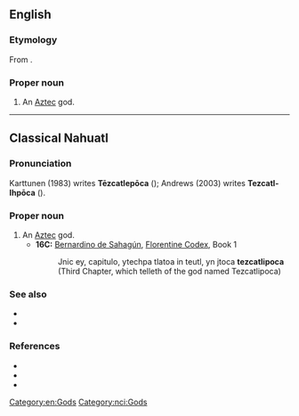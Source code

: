 ==English==
{{wikipedia}}

===Etymology===
From {{uder|en|nci|Tezcatlipoca}}.

===Proper noun===
{{en-proper noun}}

# An [[Aztec]] god.

[[Category:en:Gods]]

----

==Classical Nahuatl==

===Pronunciation===
Karttunen (1983) writes '''Tēzcatlepōca''' ({{IPA|nci|/teːskatɬepoːka/}}); Andrews (2003) writes '''Tezcatl-Ihpōca''' ({{IPA|nci|/teskatɬiʔpoːka/}}).

===Proper noun===
{{nci-proper noun}}

# An [[Aztec]] god.
#* '''16C:''' [[w:Bernardino de Sahagún|Bernardino de Sahagún]], [[w:Florentine Codex|Florentine Codex]], Book 1
#*: Jnic ey, capitulo, ytechpa tlatoa in teutl, yn jtoca '''tezcatlipoca'''
#*: (Third Chapter, which telleth of the god named Tezcatlipoca)

===See also===
* {{l|nci|necoc yaotl}}
* {{l|nci|Titlacahuan}}

===References===
* {{cite-book|author=Andrews, J. Richard|year=2003|title=Introduction to Classical Nahuatl|edition=rev. ed.|location=Norman|publisher=University of Oklahoma Press|page=604}}
* {{cite-book|author=Karttunen, Frances|year=1983|title=An Analytical Dictionary of Nahuatl|location=Austin|publisher=University of Texas Press|page=239}}
* {{cite-book|author=Sahagún, Bernardino de|year=1981|title=Florentine Codex, Book 1 - The Gods|others=trans. by Arthur J. O. Anderson and Charles E. Dibble|location=Salt Lake City|publisher=University of Utah Press|page=5}}

[[Category:nci:Gods]]